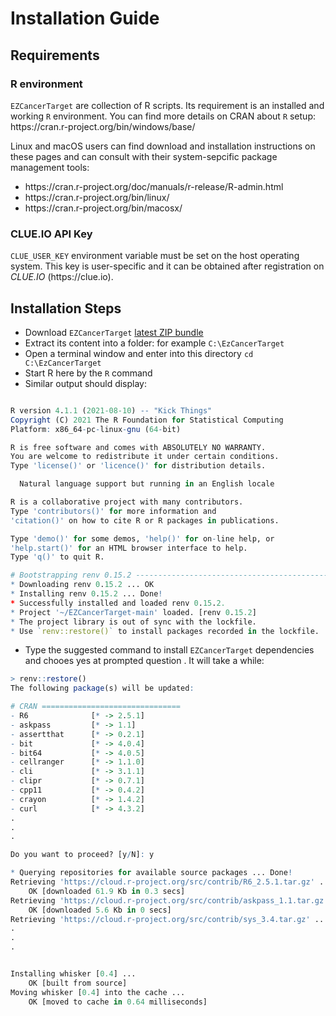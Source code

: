 # Installation Guide

## Requirements

### R environment

`EZCancerTarget` are collection of R scripts. Its requirement is an installed and working `R` environment. You can find more details on CRAN about `R` setup: https://cran.r-project.org/bin/windows/base/

Linux and macOS users can find download and installation instructions on these pages and can consult with their system-sepcific package management tools:

* https://cran.r-project.org/doc/manuals/r-release/R-admin.html
* https://cran.r-project.org/bin/linux/
* https://cran.r-project.org/bin/macosx/

### CLUE.IO API Key

`CLUE_USER_KEY` environment variable must be set on the host operating system.
This key is user-specific and it can be obtained after registration
on _CLUE.IO_ (https://clue.io).


## Installation Steps

* Download `EZCancerTarget` [latest ZIP bundle](https://github.com/cycle20/EZCancerTarget/archive/refs/heads/main.zip)
* Extract its content into a folder: for example `C:\EzCancerTarget`
* Open a terminal window and enter into this directory `cd C:\EzCancerTarget`
* Start R here by the `R` command
* Similar output should display:

```r

R version 4.1.1 (2021-08-10) -- "Kick Things"
Copyright (C) 2021 The R Foundation for Statistical Computing
Platform: x86_64-pc-linux-gnu (64-bit)

R is free software and comes with ABSOLUTELY NO WARRANTY.
You are welcome to redistribute it under certain conditions.
Type 'license()' or 'licence()' for distribution details.

  Natural language support but running in an English locale

R is a collaborative project with many contributors.
Type 'contributors()' for more information and
'citation()' on how to cite R or R packages in publications.

Type 'demo()' for some demos, 'help()' for on-line help, or
'help.start()' for an HTML browser interface to help.
Type 'q()' to quit R.

# Bootstrapping renv 0.15.2 --------------------------------------------------
* Downloading renv 0.15.2 ... OK
* Installing renv 0.15.2 ... Done!
* Successfully installed and loaded renv 0.15.2.
* Project '~/EZCancerTarget-main' loaded. [renv 0.15.2]
* The project library is out of sync with the lockfile.
* Use `renv::restore()` to install packages recorded in the lockfile.
```

* Type the suggested command to install `EZCancerTarget` dependencies and chooes yes at prompted question . It will take a while:

```r
> renv::restore()
The following package(s) will be updated:

# CRAN ===============================
- R6              [* -> 2.5.1]
- askpass         [* -> 1.1]
- assertthat      [* -> 0.2.1]
- bit             [* -> 4.0.4]
- bit64           [* -> 4.0.5]
- cellranger      [* -> 1.1.0]
- cli             [* -> 3.1.1]
- clipr           [* -> 0.7.1]
- cpp11           [* -> 0.4.2]
- crayon          [* -> 1.4.2]
- curl            [* -> 4.3.2]
.
.
.

Do you want to proceed? [y/N]: y

* Querying repositories for available source packages ... Done!
Retrieving 'https://cloud.r-project.org/src/contrib/R6_2.5.1.tar.gz' ...
	OK [downloaded 61.9 Kb in 0.3 secs]
Retrieving 'https://cloud.r-project.org/src/contrib/askpass_1.1.tar.gz' ...
	OK [downloaded 5.6 Kb in 0 secs]
Retrieving 'https://cloud.r-project.org/src/contrib/sys_3.4.tar.gz' ...
.
.
.


Installing whisker [0.4] ...
	OK [built from source]
Moving whisker [0.4] into the cache ...
	OK [moved to cache in 0.64 milliseconds]
```
